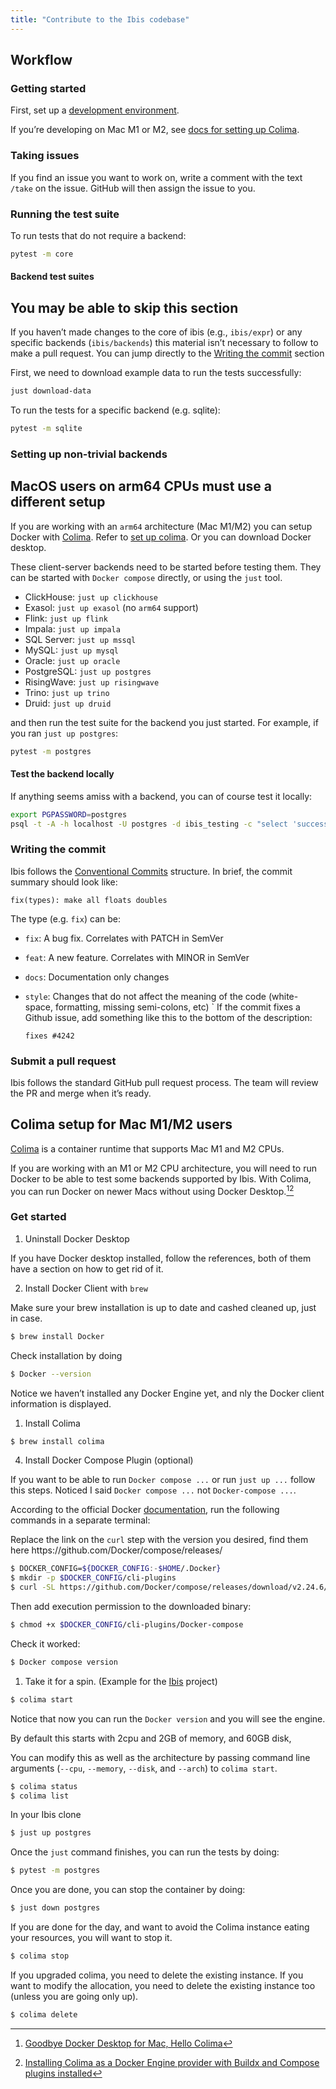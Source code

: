 ```yaml
---
title: "Contribute to the Ibis codebase"
---
```


## Workflow

### Getting started

First, set up a [development environment](./01_environment.qmd).

If you're developing on Mac M1 or M2, see [docs for setting up Colima](#set-up-colima).

### Taking issues

If you find an issue you want to work on, write a comment with the text
`/take` on the issue. GitHub will then assign the issue to you.

### Running the test suite

To run tests that do not require a backend:

```sh
pytest -m core
```

#### Backend test suites

:::{.callout-tip}
## You may be able to skip this section

If you haven't made changes to the core of ibis (e.g., `ibis/expr`) or any
specific backends (`ibis/backends`) this material isn't necessary to
follow to make a pull request. You can jump directly to the
[Writing the commit](#writing-the-commit) section
:::

First, we need to download example data to run the tests successfully:

```sh
just download-data
```

To run the tests for a specific backend (e.g. sqlite):

```sh
pytest -m sqlite
```

### Setting up non-trivial backends

:::{.callout-note}
## MacOS users on arm64 CPUs must use a different setup
If you are working with an `arm64` architecture (Mac M1/M2) you can setup Docker
with [Colima](https://github.com/abiosoft/colima). Refer to
[set up colima](#set-up-colima). Or you can download Docker desktop.
:::

These client-server backends need to be started before testing them.
They can be started with `Docker compose` directly, or using the `just` tool.

- ClickHouse: `just up clickhouse`
- Exasol: `just up exasol` (no `arm64` support)
- Flink: `just up flink`
- Impala: `just up impala`
- SQL Server: `just up mssql`
- MySQL: `just up mysql`
- Oracle: `just up oracle`
- PostgreSQL: `just up postgres`
- RisingWave: `just up risingwave`
- Trino: `just up trino`
- Druid: `just up druid`

and then run the test suite for the backend you just started. For example,
if you ran `just up postgres`:

```sh
pytest -m postgres
```

#### Test the backend locally

If anything seems amiss with a backend, you can of course test it locally:

```sh
export PGPASSWORD=postgres
psql -t -A -h localhost -U postgres -d ibis_testing -c "select 'success'"
```

### Writing the commit

Ibis follows the [Conventional Commits](https://www.conventionalcommits.org/) structure.
In brief, the commit summary should look like:

    fix(types): make all floats doubles

The type (e.g. `fix`) can be:

- `fix`: A bug fix. Correlates with PATCH in SemVer
- `feat`: A new feature. Correlates with MINOR in SemVer
- `docs`: Documentation only changes
- `style`: Changes that do not affect the meaning of the code (white-space, formatting, missing semi-colons, etc)
  `
  If the commit fixes a Github issue, add something like this to the bottom of the description:

      fixes #4242

### Submit a pull request

Ibis follows the standard GitHub pull request process. The team will review the PR and merge when it's ready.

## Colima setup for Mac M1/M2 users {#set-up-colima}

[Colima](https://github.com/abiosoft/colima) is a container runtime that
supports Mac M1 and M2 CPUs.

If you are working with an M1 or M2 CPU architecture, you will need to
run Docker to be able to test some backends supported by Ibis. With Colima,
you can run Docker on newer Macs without using Docker Desktop.[^1][^2]

[^1]: [Goodbye Docker Desktop for Mac, Hello Colima](https://jacobtomlinson.dev/posts/2022/goodbye-docker-desktop-for-mac-hello-colima/)
[^2]: [Installing Colima as a Docker Engine provider with Buildx and Compose plugins installed](https://aosolorzano.medium.com/installing-colima-as-a-Docker-engine-provider-with-buildx-and-compose-plugins-installed-1ce8b3bae158)

### Get started

1. Uninstall Docker Desktop

If you have Docker desktop installed, follow the references, both of them have
a section on how to get rid of it.

2. Install Docker Client with `brew`

Make sure your brew installation is up to date and cashed cleaned up, just in case.

```bash
$ brew install Docker
```

Check installation by doing

```bash
$ Docker --version
```

Notice we haven't installed any Docker Engine yet, and nly the Docker client
information is displayed.

1. Install Colima

```bash
$ brew install colima
```

4. Install Docker Compose Plugin (optional)

If you want to be able to run `Docker compose ...` or run `just up ...` follow
this steps. Noticed I said `Docker compose ...` not `Docker-compose ...`.

According to the official Docker [documentation](https://docs.Docker.com/compose/install/linux/),
run the following commands in a separate terminal:

Replace the link on the `curl` step with the version you desired, find them here
https://github.com/Docker/compose/releases/

```bash
$ DOCKER_CONFIG=${DOCKER_CONFIG:-$HOME/.Docker}
$ mkdir -p $DOCKER_CONFIG/cli-plugins
$ curl -SL https://github.com/Docker/compose/releases/download/v2.24.6/Docker-compose-darwin-aarch64 -o $DOCKER_CONFIG/cli-plugins/Docker-compose
```

Then add execution permission to the downloaded binary:

```bash
$ chmod +x $DOCKER_CONFIG/cli-plugins/Docker-compose
```

Check it worked:

```bash
$ Docker compose version
```

1. Take it for a spin. (Example for the [Ibis](https://github.com/ibis-project/ibis) project)

```bash
$ colima start
```

Notice that now you can run the `Docker version` and you will see the engine.

:::{.callout-note}
By default this starts with 2cpu and 2GB of memory, and 60GB disk,

You can modify this as well as the architecture by passing command line
arguments (`--cpu`, `--memory`, `--disk`, and `--arch`) to `colima start`.
:::

```bash
$ colima status
$ colima list
```

In your Ibis clone

```bash
$ just up postgres
```

Once the `just` command finishes, you can run the tests by doing:

```bash
$ pytest -m postgres
```

Once you are done, you can stop the container by doing:

```bash
$ just down postgres
```

If you are done for the day, and want to avoid the Colima instance eating your
resources, you will want to stop it.

```bash
$ colima stop
```

If you upgraded colima, you need to delete the existing instance. If you want to
modify the allocation, you need to delete the existing instance too (unless
you are going only up).

```bash
$ colima delete
```
